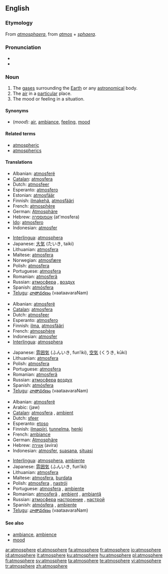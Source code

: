 {{see|atmosphère}}
{{wikipedia|dab=Atmosphere (disambiguation)|Atmosphere}}
==English==

===Etymology===
From {{NL.}} ''[[atmosphaera]]'', from {{Gr.}} ''[[atmos]]'' + {{L.}} ''[[sphaera]]''.

===Pronunciation===
* {{IPA|/ˈætməsˌfɪɹ/ ([[w:General American|GA]]), /ˈɑtməsˌfɛə/ ([[w:Received Pronunciation|RP]])}}
* {{audio|en-us-atmosphere.ogg|Audio (US)}}

===Noun===
{{wikipedia|atmosphere|Atmosphere (layer of gases)}}
{{en-noun}}

# The [[gas]]es surrounding the [[Earth]] or any [[astronomical]] body.
# The [[air]] in a [[particular]] place.
# The mood or feeling in a situation.

====Synonyms====
* (''mood''): [[air]], [[ambiance]], [[feeling]], [[mood]]

====Related terms====
* [[atmospheric]]
* [[atmospherics]]

====Translations====
{{trans-top|gases surrounding the Earth}}
* Albanian: [[atmosferë]]
* [[Catalan]]: [[atmosfera]] {{f}}
* Dutch: [[atmosfeer]] {{m}}
* Esperanto: [[atmosfero]]
* Estonian: [[atmosfäär]]
* Finnish: [[ilmakehä]], [[atmosfääri]]
* French: [[atmosphère]] {{m}}
* German: [[Atmosphäre]] {{f}}
* Hebrew: [[אטמוספרה]] (at'mosfera) {{f}}
* [[Ido]]: [[atmosfero]]
* Indonesian: [[atmosfer]]
{{trans-mid}}
* [[Interlingua]]: [[atmosphera]]
* Japanese: [[大気]] (たいき, taiki)
* Lithuanian: [[atmosfera]] {{f}}
* Maltese: [[atmosfera]] {{f}}
* Norwegian: [[atmosfære]] {{m}}
* Polish: [[atmosfera]] {{f}}
* Portuguese: [[atmosfera]] {{f}}
* Romanian: [[atmosferă]] {{f}}
* Russian: [[атмосфера]] {{f}}, [[воздух]] {{m}}
* Spanish: [[atmósfera]] {{f}}
* [[Telugu]]:  [[వాతావరణం]] (vaataavaraNam)
{{trans-bottom}}

{{trans-top|air in a particular place}}
* Albanian: [[atmosferë]]
* [[Catalan]]: [[atmosfera]] {{f}}
* Dutch: [[atmosfeer]] {{m}}
* Esperanto: [[atmosfero]]
* Finnish: [[ilma]], [[atmosfääri]]
* French: [[atmosphère]] {{m}}
* Indonesian: [[atmosfer]]
* [[Interlingua]]: [[atmosphera]]
{{trans-mid}}
* Japanese: [[雰囲気]] (ふんいき, fun’iki), [[空気]] (くうき, kūki)
* Lithuanian: [[atmosfera]] {{f}}
* Polish: [[atmosfera]] {{f}}
* Portuguese: [[atmosfera]] {{f}}
* Romanian: [[atmosferă]] {{f}}
* Russian: [[атмосфера]] {{f}} [[воздух]] {{m}}
* Spanish: [[atmósfera]] {{f}}
* [[Telugu]]:  [[వాతావరణం]] (vaataavaraNam)
{{trans-bottom}}

{{trans-top|mood or feeling}}
* Albanian: [[atmosferë]]
* Arabic: {{Arab|[[جو]]}} (jaw)
* [[Catalan]]: [[atmosfera]] {{f}}, [[ambient]] {{m}}
* Dutch: [[sfeer]] {{m}}
* Esperanto: [[etoso]]
* Finnish: [[ilmapiiri]], [[tunnelma]], [[henki]]
* French: [[ambiance]] {{f}}
* German: [[Atmosphäre]]  {{f}}
* Hebrew: [[אווירה]] (avira) {{f}}
* Indonesian: [[atmosfer]], [[suasana]], [[situasi]]
{{trans-mid}}
* [[Interlingua]]: [[atmosphera]], [[ambiente]]
* Japanese: [[雰囲気]] (ふんいき, fun’iki)
* Lithuanian: [[atmosfera]] {{f}}
* Maltese: [[atmosfera]], [[burdata]]
* Polish: [[atmosfera]] {{f}}, [[nastrój]] {{m}}
* Portuguese: [[atmosfera]] {{f}}, [[ambiente]] {{m}}
* Romanian: [[atmosferă]] {{f}}, [[ambient]] {{m}}, [[ambianţă]] {{f}}
* Russian: [[атмосфера]] {{f}} [[настроение]] {{n}}, [[настрой]] {{m}}
* Spanish: [[atmósfera]] {{f}}, [[ambiente]] {{m}}
* [[Telugu]]:  [[వాతావరణం]] (vaataavaraNam)
{{trans-bottom}}

====See also====
* [[ambiance]], [[ambience]]
* [[mood]]

[[ar:atmosphere]]
[[el:atmosphere]]
[[fa:atmosphere]]
[[fr:atmosphere]]
[[io:atmosphere]]
[[id:atmosphere]]
[[it:atmosphere]]
[[ku:atmosphere]]
[[hu:atmosphere]]
[[pl:atmosphere]]
[[fi:atmosphere]]
[[sv:atmosphere]]
[[ta:atmosphere]]
[[te:atmosphere]]
[[vi:atmosphere]]
[[tr:atmosphere]]
[[zh:atmosphere]]